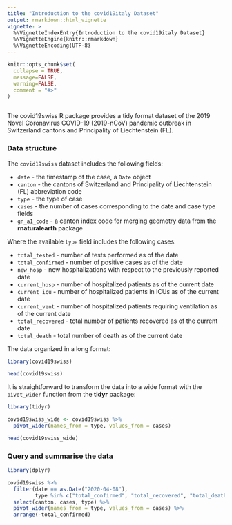 ```yaml
---
title: "Introduction to the covid19italy Dataset"
output: rmarkdown::html_vignette
vignette: >
  %\VignetteIndexEntry{Introduction to the covid19italy Dataset}
  %\VignetteEngine{knitr::rmarkdown}
  %\VignetteEncoding{UTF-8}
---
```


```r
knitr::opts_chunk$set(
  collapse = TRUE,
  message=FALSE, 
  warning=FALSE,
  comment = "#>"
)
```

```r

```


The covid19swiss R package provides a tidy format dataset of the 2019 Novel Coronavirus COVID-19 (2019-nCoV) pandemic outbreak in Switzerland cantons and Principality of Liechtenstein (FL). 

### Data structure

The `covid19swiss` dataset includes the following fields:

* `date` - the timestamp of the case, a `Date` object
* `canton` - the cantons of Switzerland and Principality of Liechtenstein (FL) abbreviation code
* `type` - the type of case
* `cases` - the number of cases corresponding to the date and case type fields
* `gn_a1_code` - a canton index code for merging geometry data from the **rnaturalearth** package


Where the available `type` field includes the following cases:

* `total_tested` - number of tests performed as of the date
* `total_confirmed` - number of positive cases as of the date
* `new_hosp` - new hospitalizations with respect to the previously reported date
* `current_hosp` - number of hospitalized patients as of the current date
* `current_icu` - number of hospitalized patients in ICUs as of the current date
* `current_vent` - number of hospitalized patients requiring ventilation as of the current date
* `total_recovered` - total number of patients recovered as of the current date
* `total_death` - total number of death as of the current date


The data organized in a long format:

```r
library(covid19swiss)

head(covid19swiss)
```


It is straightforward to transform the data into a wide format with the `pivot_wider` function from the **tidyr** package:

```r
library(tidyr)

covid19swiss_wide <- covid19swiss %>% 
  pivot_wider(names_from = type, values_from = cases)

head(covid19swiss_wide)
```


### Query and summarise the data



```r
library(dplyr)

covid19swiss %>%
  filter(date == as.Date("2020-04-08"),
         type %in% c("total_confirmed", "total_recovered", "total_death")) %>%
  select(canton, cases, type) %>%
  pivot_wider(names_from = type, values_from = cases) %>%
  arrange(-total_confirmed)
```


